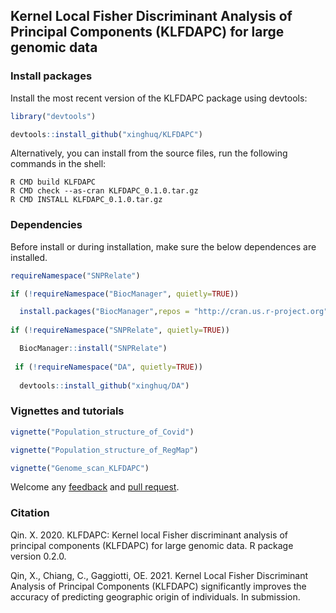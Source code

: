
## Kernel Local Fisher Discriminant Analysis of Principal Components (KLFDAPC) for large genomic data



### Install packages

Install the most recent version of the KLFDAPC package using devtools:
`````{r}
library("devtools")

devtools::install_github("xinghuq/KLFDAPC")
``````
Alternatively, you can install from the source files, run the following commands in the shell:

```{shell}
R CMD build KLFDAPC
R CMD check --as-cran KLFDAPC_0.1.0.tar.gz
R CMD INSTALL KLFDAPC_0.1.0.tar.gz
```


### Dependencies

Before install or during installation, make sure the below dependences are installed.
``````{r}
requireNamespace("SNPRelate")

if (!requireNamespace("BiocManager", quietly=TRUE))

  install.packages("BiocManager",repos = "http://cran.us.r-project.org")
  
if (!requireNamespace("SNPRelate", quietly=TRUE))

  BiocManager::install("SNPRelate")
  
 if (!requireNamespace("DA", quietly=TRUE))
 
  devtools::install_github("xinghuq/DA")
``````

### Vignettes and tutorials

``````{r}

vignette("Population_structure_of_Covid")

vignette("Population_structure_of_RegMap")

vignette("Genome_scan_KLFDAPC")

``````



Welcome any [feedback](https://github.com/xinghuq/KLFDAPC/issues) and [pull request](https://github.com/xinghuq/KLFDAPC/pulls). 


### Citation

Qin. X. 2020. KLFDAPC: Kernel local Fisher discriminant analysis of principal components (KLFDAPC) for large genomic data. R package version 0.2.0.

Qin, X., Chiang, C., Gaggiotti, OE. 2021. Kernel Local Fisher Discriminant Analysis of Principal Components (KLFDAPC) significantly improves the accuracy of predicting geographic origin of individuals. In submission.
